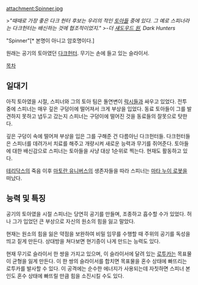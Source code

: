 attachment:Spinner.jpg

>'' "때때로 가장 좋은 다크 헌터 후보는 우리의 적인 [[토아(바이오니클)|토아]]들 중에 있다. 그 예로 스피너라는 다크헌터는 배신하는 것에 협조적이었지."
>-더 [[섀도우드 원]], Dark Hunters ''


"Spinner"[* 본명이 아니고 암호명이다.] 

원래는 공기의 토아였던 [[다크헌터(바이오니클)|다크헌터]]. 무기는 손에 들고 있는 슬라이서.

[[목차]]
== 일대기 ==
아직 토아였을 시절, 스피너와 그의 토아 팀은 돌연변이 [[락시]]들과 싸우고 있었다. 전투 중에 스피너는 매우 깊은 구덩이에 떨어져서 크게 부상을 입었다. 동료 토아들이 그를 발견하지 못하고 냅두고 갔는지 스피너는 구덩이에 떨어진 것을 동료들의 잘못으로 탓한다.

깊은 구덩이 속에 떨어져 부상을 입은 그를 구해준 건 다름아닌 다크헌터들. 다크헌터들은 스피너를 데려가서 치료를 해주고 개량시켜 새로운 능력과 무기를 쥐어준다. 토아들에 대한 배신감으로 스피너는 토아들을 사냥 대상 1순위로 찍는다. 현재도 활동하고 있다.

[[테리닥스]]의 죽음 이후 [[마토란 유니버스]]의 생존자들을 따라 스피너는 [[마타 누이 로봇]]을 떠났다.

== 능력 및 특징 ==
공기의 토아였을 시절 스피너는 당연히 공기를 만들며, 조종하고 흡수할 수가 있었다. 허나 그가 입었던 큰 부상으로 자신의 원소의 힘을 잃고 말았다.

현재는 원소의 힘을 잃은 약점을 보완하여 비밀 임무를 수행할 때 주위의 공기를 독성을 띄고 짙게 만든다. 상대방을 쳐다보면 현기증이 나게 만드는 능력도 있다.

현재 무기로 슬라이서 한 쌍을 가지고 있으며, 이 슬라이서에 달려 있는 [[로투카]]는 목표물이 균형을 잃게 만든다. 이 한 쌍의 슬라이서를 합치면 목표물을 혼수 상태에 빠뜨리는 로투카를 발사할 수 있다. 이 공격에는 순수한 에너지가 사용되는데 자칫하면 스피너 본인도 혼수 상태에 빠뜨릴 만큼 힘을 소진시킬 수도 있다.
